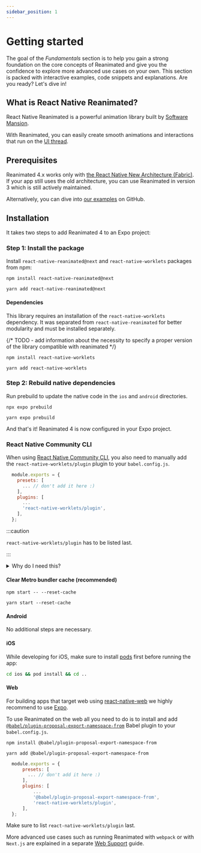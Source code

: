 ```yaml
---
sidebar_position: 1
---
```



# Getting started

The goal of the _Fundamentals_ section is to help you gain a strong foundation on the core concepts of Reanimated and give you the confidence to explore more advanced use cases on your own. This section is packed with interactive examples, code snippets and explanations. Are you ready? Let's dive in!

## What is React Native Reanimated?

React Native Reanimated is a powerful animation library built by [Software Mansion](https://swmansion.com/).

With Reanimated, you can easily create smooth animations and interactions that run on the [UI thread](/docs/next/fundamentals/glossary#ui-thread).

## Prerequisites

Reanimated 4.x works only with [the React Native New Architecture (Fabric)](https://reactnative.dev/architecture/landing-page).
If your app still uses the old architecture, you can use Reanimated in version 3 which is still actively maintained.

Alternatively, you can dive into [our examples](https://github.com/software-mansion/react-native-reanimated/tree/main/apps/common-app/src/apps) on GitHub.

## Installation

It takes two steps to add Reanimated 4 to an Expo project:

### Step 1: Install the package

Install `react-native-reanimated@next` and `react-native-worklets` packages from npm:

<Tabs groupId="package-managers">
  <TabItem value="npm" label="NPM">

    npm install react-native-reanimated@next

  </TabItem>
  <TabItem value="yarn" label="YARN">

    yarn add react-native-reanimated@next

  </TabItem>
</Tabs>

#### Dependencies

This library requires an installation of the `react-native-worklets` dependency. It was separated from `react-native-reanimated` for better modularity and must be installed separately.

<Tabs groupId="package-managers">
  <TabItem value="npm" label="NPM">
    {/* TODO - add information about the necessity to specify a proper version of the library compatible with reanimated */}

    npm install react-native-worklets

  </TabItem>
  <TabItem value="yarn" label="YARN">

    yarn add react-native-worklets

  </TabItem>
</Tabs>

### Step 2: Rebuild native dependencies

Run prebuild to update the native code in the `ios` and `android` directories.

<Tabs groupId="package-managers">
  <TabItem value="npm" label="NPM">

    npx expo prebuild

  </TabItem>
  <TabItem value="yarn" label="YARN">

    yarn expo prebuild

  </TabItem>
</Tabs>

And that's it! Reanimated 4 is now configured in your Expo project.

### React Native Community CLI

When using [React Native Community CLI](https://github.com/react-native-community/cli), you also need to manually add the `react-native-worklets/plugin` plugin to your `babel.config.js`.

```js {7}
  module.exports = {
    presets: [
      ... // don't add it here :)
    ],
    plugins: [
      ...
      'react-native-worklets/plugin',
    ],
  };
```

:::caution

`react-native-worklets/plugin` has to be listed last.

:::

<details>
<summary>Why do I need this?</summary>

In short, the Reanimated babel plugin automatically converts special JavaScript functions (called [worklets](/docs/next/fundamentals/glossary#worklet)) to allow them to be passed and run on the UI thread.

Since [Expo SDK 50](https://expo.dev/changelog/2024/01-18-sdk-50), the Expo starter template includes the Reanimated babel plugin by default.

To learn more about the plugin head onto to [Reanimated babel plugin](/docs/next/fundamentals/glossary#reanimated-babel-plugin) section.

</details>

#### Clear Metro bundler cache (recommended)

<Tabs groupId="package-managers">
  <TabItem value="npm" label="NPM">

    npm start -- --reset-cache

  </TabItem>
  <TabItem value="yarn" label="YARN">

    yarn start --reset-cache

  </TabItem>
</Tabs>

#### Android

No additional steps are necessary.

#### iOS

While developing for iOS, make sure to install [pods](https://cocoapods.org/) first before running the app:

```bash
cd ios && pod install && cd ..
```

#### Web

For building apps that target web using [react-native-web](https://www.npmjs.com/package/react-native-web) we highly recommend to use [Expo](https://expo.dev/).

To use Reanimated on the web all you need to do is to install and add [`@babel/plugin-proposal-export-namespace-from`](https://babeljs.io/docs/en/babel-plugin-proposal-export-namespace-from) Babel plugin to your `babel.config.js`.

<Tabs groupId="package-managers">
  <TabItem value="npm" label="NPM">

    npm install @babel/plugin-proposal-export-namespace-from

  </TabItem>
  <TabItem value="yarn" label="YARN">

    yarn add @babel/plugin-proposal-export-namespace-from

  </TabItem>
</Tabs>

```js {7}
  module.exports = {
      presets: [
        ... // don't add it here :)
      ],
      plugins: [
          ...
          '@babel/plugin-proposal-export-namespace-from',
          'react-native-worklets/plugin',
      ],
  };
```

Make sure to list `react-native-worklets/plugin` last.

More advanced use cases such as running Reanimated with `webpack` or with `Next.js` are explained in a separate [Web Support](/docs/next/guides/web-support) guide.
